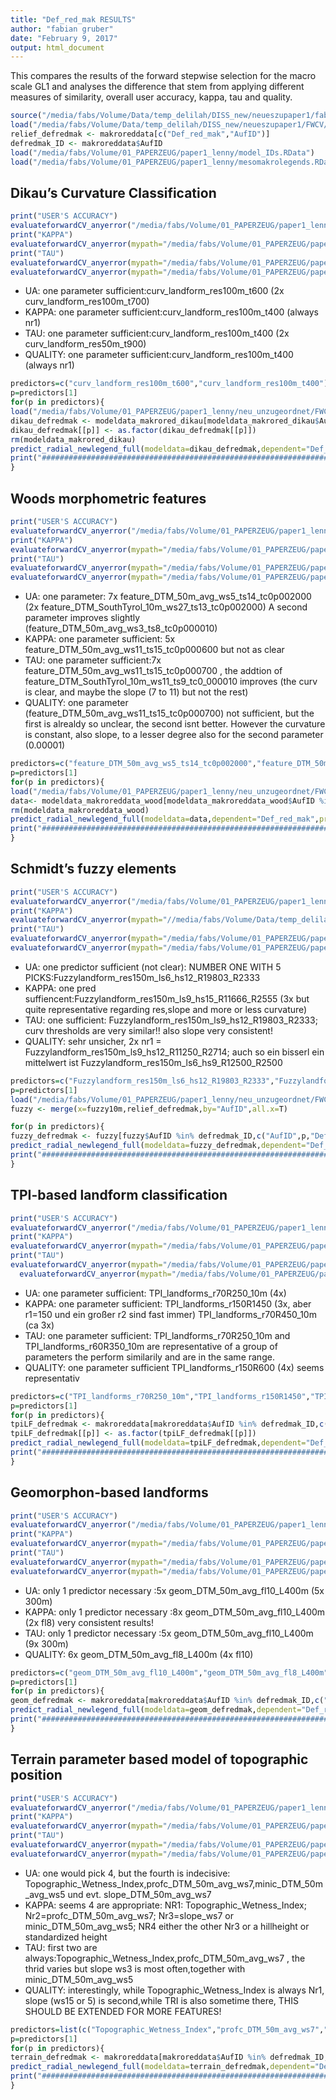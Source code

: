 ```yaml
---
title: "Def_red_mak RESULTS"
author: "fabian gruber"
date: "February 9, 2017"
output: html_document
---
```


This compares the results of the forward stepwise selection for the macro scale GL1 and analyses the difference that stem from applying different measures of similarity, overall user accuracy, kappa, tau and quality.

```r
source("/media/fabs/Volume/Data/temp_delilah/DISS_new/neueszupaper1/fabians_and_rossiters_functions.R")
load("/media/fabs/Volume/Data/temp_delilah/DISS_new/neueszupaper1/FWCV/makroreddata_andpredlists.RData")
relief_defredmak <- makroreddata[c("Def_red_mak","AufID")]
defredmak_ID <- makroreddata$AufID
load("/media/fabs/Volume/01_PAPERZEUG/paper1_lenny/model_IDs.RData")
load("/media/fabs/Volume/01_PAPERZEUG/paper1_lenny/mesomakrolegends.RData")
```

## Dikau's Curvature Classification

```r
print("USER'S ACCURACY")
evaluateforwardCV_anyerror("/media/fabs/Volume/01_PAPERZEUG/paper1_lenny/neu_unzugeordnet/results_selection/svm_fw_10fold_3p_Def_red_mak_allcurvcols_plusplus/",kk = 1:10,endround = 3,yrange = c(0,0.8),geheim = "geheimerprederror",error="prederror")
print("KAPPA")
evaluateforwardCV_anyerror(mypath="/media/fabs/Volume/01_PAPERZEUG/paper1_lenny/neu_unzugeordnet/FWCV/kappa_svm_fw_10fold_5p_Def_red_mak_allcurvcols/",kk = 1:10,endround = 5,yrange = c(0.5,1),geheim="geheimerkappaerror",error="kappa")
print("TAU")
evaluateforwardCV_anyerror(mypath="/media/fabs/Volume/01_PAPERZEUG/paper1_lenny/neu_unzugeordnet/FWCV/tau_svm_fw_10fold_5p_Def_red_mak_allcurvcols/",kk = 1:10,endround = 3,yrange = c(0,1),geheim="geheimertauerror",error="tau")
evaluateforwardCV_anyerror(mypath="/media/fabs/Volume/01_PAPERZEUG/paper1_lenny/neu_unzugeordnet/FWCV/quality_svm_fw_10fold_2pDef_red_mak_allcurvcols/",kk = 1:10,endround = 2,yrange = c(0,1),geheim="geheimercv_qualityerror",error="cv_quality")
```
- UA: one parameter sufficient:curv_landform_res100m_t600  (2x curv_landform_res100m_t700)
- KAPPA: one parameter sufficient:curv_landform_res100m_t400 (always nr1)
- TAU: one parameter sufficient:curv_landform_res100m_t400  (2x curv_landform_res50m_t900)
- QUALITY: one parameter sufficient:curv_landform_res100m_t400 (always nr1)  

```r
predictors=c("curv_landform_res100m_t600","curv_landform_res100m_t400")
p=predictors[1]
for(p in predictors){
load("/media/fabs/Volume/01_PAPERZEUG/paper1_lenny/neu_unzugeordnet/FWCV/modeldata_makrored_dikau.RData")
dikau_defredmak <- modeldata_makrored_dikau[modeldata_makrored_dikau$AufID %in% defredmak_ID,c("AufID",p,"Def_red_mak")]
dikau_defredmak[[p]] <- as.factor(dikau_defredmak[[p]])
rm(modeldata_makrored_dikau)
predict_radial_newlegend_full(modeldata=dikau_defredmak,dependent="Def_red_mak",predictors=p,legend=makrolegend_gen1,doreturn=F)
print("###################################################################################################")
}
```

## Woods morphometric features
```r
print("USER'S ACCURACY")
evaluateforwardCV_anyerror("/media/fabs/Volume/01_PAPERZEUG/paper1_lenny/neu_unzugeordnet/results_selection/svm_fw_10fold_3p_Def_red_mak_wood_plus//",kk = 1:10,endround = 3,yrange = c(0,0.8),geheim = "geheimerprederror",error="prederror")
print("KAPPA")
evaluateforwardCV_anyerror(mypath="/media/fabs/Volume/01_PAPERZEUG/paper1_lenny/neu_unzugeordnet/FWCV/kappa_svm_fw_10fold_5p_Def_red_mak_reallyfeatures//",kk = 1:10,endround = 5,yrange = c(0.5,1),geheim="geheimerkappaerror",error="kappa")
print("TAU")
evaluateforwardCV_anyerror(mypath="/media/fabs/Volume/01_PAPERZEUG/paper1_lenny/neu_unzugeordnet/FWCV/tau_svm_fw_10fold_5p_Def_red_mak_allfeatures/",kk = 1:10,endround = 3,yrange = c(0,1),geheim="geheimertauerror",error="tau")
evaluateforwardCV_anyerror(mypath="/media/fabs/Volume/01_PAPERZEUG/paper1_lenny/neu_unzugeordnet/FWCV/quality_svm_fw_10fold_2pDef_red_mak_allfeatures/",kk = 1:10,endround = 2,yrange = c(0,1),geheim="geheimercv_qualityerror",error="cv_quality")
```
- UA: one parameter: 7x feature_DTM_50m_avg_ws5_ts14_tc0p002000   (2x feature_DTM_SouthTyrol_10m_ws27_ts13_tc0p002000) A second parameter improves slightly (feature_DTM_50m_avg_ws3_ts8_tc0p000010)
- KAPPA: one parameter sufficient: 5x  feature_DTM_50m_avg_ws11_ts15_tc0p000600 but not as clear
- TAU: one parameter sufficient:7x feature_DTM_50m_avg_ws11_ts15_tc0p000700  , the addtion of feature_DTM_SouthTyrol_10m_ws11_ts9_tc0_000010 improves (the curv is clear, and maybe the slope (7 to 11) but not the rest)
- QUALITY: one parameter (feature_DTM_50m_avg_ws11_ts15_tc0p000700)  not sufficient, but the first is alrealdy so unclear, the second isnt better. However the curvature is constant, also slope, to a lesser degree also for the second parameter (0.00001)

```r
predictors=c("feature_DTM_50m_avg_ws5_ts14_tc0p002000","feature_DTM_50m_avg_ws11_ts15_tc0p000700")
p=predictors[1]
for(p in predictors){
load("/media/fabs/Volume/01_PAPERZEUG/paper1_lenny/neu_unzugeordnet/FWCV/modeldata_makroreddata_wood_withAufID.RData")
data<- modeldata_makroreddata_wood[modeldata_makroreddata_wood$AufID %in% defredmak_ID,c("AufID",p,"Def_red_mak")]
rm(modeldata_makroreddata_wood)
predict_radial_newlegend_full(modeldata=data,dependent="Def_red_mak",predictors=p,legend=makrolegend_gen1,doreturn=F)
print("###################################################################################################")
}
```

## Schmidt's fuzzy elements
```r
print("USER'S ACCURACY")
evaluateforwardCV_anyerror("/media/fabs/Volume/01_PAPERZEUG/paper1_lenny/neu_unzugeordnet/results_selection/svm_fw_10fold_3p_Def_red_mak_fuzzynov/",kk = 1:10,endround = 3,yrange = c(0,0.8),geheim = "geheimerprederror",error="prederror")
print("KAPPA")
evaluateforwardCV_anyerror(mypath="//media/fabs/Volume/Data/temp_delilah/DISS_new/neueszupaper1/FWCV/kappa_svm_fw_10fold_5p_trial2Def_red_mak_allfuzzy_reducedto2p",kk = 1:10,endround = 2,yrange = c(0.5,1),geheim="geheimerkappaerror",error="kappa")
print("TAU")
evaluateforwardCV_anyerror(mypath="/media/fabs/Volume/01_PAPERZEUG/paper1_lenny/neu_unzugeordnet/FWCV/tau_svm_fw_10fold_5p_Def_red_mak_allfuzzy_redto2p",kk = 1:10,endround = 2,yrange = c(0,1),geheim="geheimertauerror",error="tau")
evaluateforwardCV_anyerror(mypath="/media/fabs/Volume/01_PAPERZEUG/paper1_lenny/neu_unzugeordnet/FWCV/quality_svm_fw_10fold_2pDef_red_mak_allfuzzy/",kk = 1:10,endround = 2,yrange = c(0,1),geheim="geheimercv_qualityerror",error="cv_quality")
```
- UA: one predictor sufficient (not clear):  NUMBER ONE WITH 5 PICKS:Fuzzylandform_res150m_ls6_hs12_R19803_R2333 
- KAPPA: one pred suffiencent:Fuzzylandform_res150m_ls9_hs15_R11666_R2555  (3x but quite representative regarding res,slope and more or less curvature)
- TAU: one sufficient: Fuzzylandform_res150m_ls9_hs12_R19803_R2333; curv thresholds are very similar!! also slope very consistent!
- QUALITY: sehr unsicher, 2x nr1 = Fuzzylandform_res150m_ls9_hs12_R11250_R2714; auch so ein bisserl ein mittelwert ist Fuzzylandform_res150m_ls6_hs9_R12500_R2500
  
```r
predictors=c("Fuzzylandform_res150m_ls6_hs12_R19803_R2333","Fuzzylandform_res150m_ls9_hs12_R19803_R2333","Fuzzylandform_res150m_ls9_hs12_R11250_R2714")
p=predictors[1]
load("/media/fabs/Volume/01_PAPERZEUG/paper1_lenny/neu_unzugeordnet/FWCV/fuzzydata.RData")
fuzzy <- merge(x=fuzzy10m,relief_defredmak,by="AufID",all.x=T)

for(p in predictors){
fuzzy_defredmak <- fuzzy[fuzzy$AufID %in% defredmak_ID,c("AufID",p,"Def_red_mak")]
predict_radial_newlegend_full(modeldata=fuzzy_defredmak,dependent="Def_red_mak",predictors=p,legend=makrolegend_gen1,doreturn=F)
print("###################################################################################################")
}
```

## TPI-based landform classification

```r
print("USER'S ACCURACY")
evaluateforwardCV_anyerror("/media/fabs/Volume/01_PAPERZEUG/paper1_lenny/neu_unzugeordnet/results_selection/svm_fw_10fold_3p_Def_red_mak_alltpilandforms/",kk = 1:10,endround = 3,yrange = c(0,0.8),geheim = "geheimerprederror",error="prederror")
print("KAPPA")
evaluateforwardCV_anyerror(mypath="/media/fabs/Volume/01_PAPERZEUG/paper1_lenny/neu_unzugeordnet/FWCV/kappa_svm_fw_10fold_5p_Def_red_mak_tpilandforms//",kk = 1:10,endround = 5,yrange = c(0.5,1),geheim="geheimerkappaerror",error="kappa")
print("TAU")
evaluateforwardCV_anyerror(mypath="/media/fabs/Volume/01_PAPERZEUG/paper1_lenny/neu_unzugeordnet/FWCV/tau_svm_fw_10fold_5p_Def_red_mak_alltpilandforms/",kk = 1:10,endround = 3,yrange = c(0,1),geheim="geheimertauerror",error="tau")
  evaluateforwardCV_anyerror(mypath="/media/fabs/Volume/01_PAPERZEUG/paper1_lenny/neu_unzugeordnet/FWCV/quality_svm_fw_10fold_2pDef_red_mak_alltpilandforms/",kk = 1:10,endround = 2,yrange = c(0,1),geheim="geheimercv_qualityerror",error="cv_quality")
```
- UA: one parameter sufficient: TPI_landforms_r70R250_10m (4x)  
- KAPPA: one parameter sufficient: TPI_landforms_r150R1450 (3x, aber r1=150 und ein großer r2 sind fast immer) TPI_landforms_r70R450_10m (ca 3x)
- TAU: one parameter sufficient: TPI_landforms_r70R250_10m and TPI_landforms_r60R350_10m are representative of a group of parameters the perform similarily and are in the same range.
- QUALITY: one parameter sufficient TPI_landforms_r150R600 (4x) seems representativ

```r
predictors=c("TPI_landforms_r70R250_10m","TPI_landforms_r150R1450","TPI_landforms_r150R600")
p=predictors[1]
for(p in predictors){
tpiLF_defredmak <- makroreddata[makroreddata$AufID %in% defredmak_ID,c("AufID",p,"Def_red_mak")]
tpiLF_defredmak[[p]] <- as.factor(tpiLF_defredmak[[p]])
predict_radial_newlegend_full(modeldata=tpiLF_defredmak,dependent="Def_red_mak",predictors=p,legend=makrolegend_gen1,doreturn=F)
print("###################################################################################################")
}
```

## Geomorphon-based landforms

```r
print("USER'S ACCURACY")
evaluateforwardCV_anyerror("/media/fabs/Volume/01_PAPERZEUG/paper1_lenny/neu_unzugeordnet/results_selection/svm_fw_10fold_3p_Def_red_mak_allgeoms//",kk = 1:10,endround = 3,yrange = c(0,0.8),geheim = "geheimerprederror",error="prederror")
print("KAPPA")
evaluateforwardCV_anyerror(mypath="/media/fabs/Volume/01_PAPERZEUG/paper1_lenny/neu_unzugeordnet/FWCV/kappa_svm_fw_10fold_5p_Def_red_mak_reallygeoms//",kk = 1:10,endround = 5,yrange = c(0.5,1),geheim="geheimerkappaerror",error="kappa")
print("TAU")
evaluateforwardCV_anyerror(mypath="/media/fabs/Volume/01_PAPERZEUG/paper1_lenny/neu_unzugeordnet/FWCV/tau_svm_fw_10fold_5p_Def_red_mak_allgeoms//",kk = 1:10,endround = 3,yrange = c(0,1),geheim="geheimertauerror",error="tau")
evaluateforwardCV_anyerror(mypath="/media/fabs/Volume/01_PAPERZEUG/paper1_lenny/neu_unzugeordnet/FWCV/quality_svm_fw_10fold_2pDef_red_mak_allgeoms/",kk = 1:10,endround = 2,yrange = c(0,1),geheim="geheimercv_qualityerror",error="cv_quality")
```
- UA: only 1 predictor necessary :5x geom_DTM_50m_avg_fl10_L400m (5x 300m)
- KAPPA: only 1 predictor necessary :8x geom_DTM_50m_avg_fl10_L400m (2x fl8) very consistent results!
- TAU: only 1 predictor necessary :5x geom_DTM_50m_avg_fl10_L400m (9x 300m)
- QUALITY: 6x geom_DTM_50m_avg_fl8_L400m (4x fl10)

```r
predictors=c("geom_DTM_50m_avg_fl10_L400m","geom_DTM_50m_avg_fl8_L400m")
p=predictors[1]
for(p in predictors){
geom_defredmak <- makroreddata[makroreddata$AufID %in% defredmak_ID,c("AufID",p,"Def_red_mak")]
predict_radial_newlegend_full(modeldata=geom_defredmak,dependent="Def_red_mak",predictors=p,legend=makrolegend_gen1,doreturn=F)
print("###################################################################################################")
}
```

## Terrain parameter based model of topographic position

```r
print("USER'S ACCURACY")
evaluateforwardCV_anyerror("/media/fabs/Volume/01_PAPERZEUG/paper1_lenny/neu_unzugeordnet/results_selection/svm_fw_10fold_10p_Def_red_mak_allterrain",kk = 1:10,endround = 10,yrange = c(0,0.8),geheim = "geheimerprederror",error="prederror")
print("KAPPA")
evaluateforwardCV_anyerror(mypath="/media/fabs/Volume/01_PAPERZEUG/paper1_lenny/neu_unzugeordnet/FWCV/kappa_svm_fw_10fold_5p_Def_red_mak_tpiterraintophat//",kk = 1:10,endround = 5,yrange = c(0.5,1),geheim="geheimerkappaerror",error="kappa")
print("TAU")
evaluateforwardCV_anyerror(mypath="/media/fabs/Volume/01_PAPERZEUG/paper1_lenny/neu_unzugeordnet/FWCV/tau_svm_fw_10fold_5p_Def_red_mak_tpiterraintophat/",kk = 1:10,endround = 3,yrange = c(0,1),geheim="geheimertauerror",error="tau")
evaluateforwardCV_anyerror(mypath="/media/fabs/Volume/01_PAPERZEUG/paper1_lenny/neu_unzugeordnet/FWCV/quality_svm_fw_10fold_2pDef_red_mak_tpiterraintophat//",kk = 1:10,endround = 2,yrange = c(0,1),geheim="geheimercv_qualityerror",error="cv_quality")
```
- UA: one would pick 4, but the fourth is indecisive: Topographic_Wetness_Index,profc_DTM_50m_avg_ws7,minic_DTM_50m_avg_ws5 und evt. slope_DTM_50m_avg_ws7
- KAPPA: seems 4 are appropriate: NR1: Topographic_Wetness_Index; Nr2=profc_DTM_50m_avg_ws7; Nr3=slope_ws7 or minic_DTM_50m_avg_ws5; NR4 either the other Nr3 or a hillheight or standardized height
- TAU: first two are always:Topographic_Wetness_Index,profc_DTM_50m_avg_ws7 , the thrid varies but slope ws3 is most often,together with minic_DTM_50m_avg_ws5
- QUALITY: interestingly, while Topographic_Wetness_Index is always Nr1, slope (ws15 or 5) is second,while TRI is also sometime there, THIS SHOULD BE EXTENDED FOR MORE FEATURES!

```r
predictors=list(c("Topographic_Wetness_Index","profc_DTM_50m_avg_ws7","minic_DTM_50m_avg_ws5"),c("Topographic_Wetness_Index","profc_DTM_50m_avg_ws7","slope_ws7","Standardized_Height"),c("Topographic_Wetness_Index","slope_ws15"))
p=predictors[1]
for(p in predictors){
terrain_defredmak <- makroreddata[makroreddata$AufID %in% defredmak_ID,c("AufID",unlist(p),"Def_red_mak")]
predict_radial_newlegend_full(modeldata=terrain_defredmak,dependent="Def_red_mak",predictors=unlist(p),legend=makrolegend_gen1,doreturn=F)
print("###################################################################################################")
}
```


